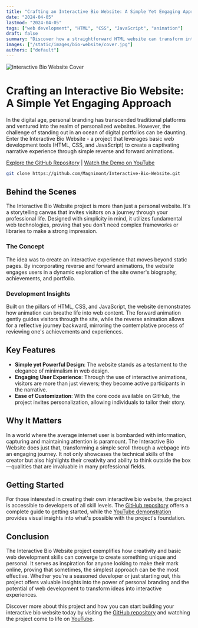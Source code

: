 ```yaml
---
title: "Crafting an Interactive Bio Website: A Simple Yet Engaging Approach"
date: "2024-04-05"
lastmod: "2024-04-05"
tags: ["web development", "HTML", "CSS", "JavaScript", "animation"]
draft: false
summary: "Discover how a straightforward HTML website can transform into an engaging narrative platform with simple reverse and forward animations. This article explores the Interactive Bio Website project, guiding you through its conception, development, and potential impact on personal branding."
images: ["/static/images/bio-website/cover.jpg"]
authors: ["default"]
---
```


![Interactive Bio Website Cover](https://img.youtube.com/vi/DP3pfdq1MdU/maxresdefault.jpg)

# Crafting an Interactive Bio Website: A Simple Yet Engaging Approach

In the digital age, personal branding has transcended traditional platforms and ventured into the realm of personalized websites. However, the challenge of standing out in an ocean of digital portfolios can be daunting. Enter the Interactive Bio Website - a project that leverages basic web development tools (HTML, CSS, and JavaScript) to create a captivating narrative experience through simple reverse and forward animations. 

[Explore the GitHub Repository](https://github.com/Magnimont/Interactive-Bio-Website) | [Watch the Demo on YouTube](https://youtu.be/DP3pfdq1MdU)

```bash
git clone https://github.com/Magnimont/Interactive-Bio-Website.git
```

## Behind the Scenes

The Interactive Bio Website project is more than just a personal website. It's a storytelling canvas that invites visitors on a journey through your professional life. Designed with simplicity in mind, it utilizes fundamental web technologies, proving that you don't need complex frameworks or libraries to make a strong impression.

### The Concept

The idea was to create an interactive experience that moves beyond static pages. By incorporating reverse and forward animations, the website engages users in a dynamic exploration of the site owner's biography, achievements, and portfolio.

### Development Insights

Built on the pillars of HTML, CSS, and JavaScript, the website demonstrates how animation can breathe life into web content. The forward animation gently guides visitors through the site, while the reverse animation allows for a reflective journey backward, mirroring the contemplative process of reviewing one's achievements and experiences.

## Key Features

- **Simple yet Powerful Design**: The website stands as a testament to the elegance of minimalism in web design.
- **Engaging User Experience**: Through the use of interactive animations, visitors are more than just viewers; they become active participants in the narrative.
- **Ease of Customization**: With the core code available on GitHub, the project invites personalization, allowing individuals to tailor their story.

## Why It Matters

In a world where the average internet user is bombarded with information, capturing and maintaining attention is paramount. The Interactive Bio Website does just that, transforming a simple scroll through a webpage into an engaging journey. It not only showcases the technical skills of the creator but also highlights their creativity and ability to think outside the box—qualities that are invaluable in many professional fields.

## Getting Started

For those interested in creating their own interactive bio website, the project is accessible to developers of all skill levels. The [GitHub repository](https://github.com/Magnimont/Interactive-Bio-Website) offers a complete guide to getting started, while the [YouTube demonstration](https://youtu.be/DP3pfdq1MdU) provides visual insights into what's possible with the project's foundation.

## Conclusion

The Interactive Bio Website project exemplifies how creativity and basic web development skills can converge to create something unique and personal. It serves as inspiration for anyone looking to make their mark online, proving that sometimes, the simplest approach can be the most effective. Whether you're a seasoned developer or just starting out, this project offers valuable insights into the power of personal branding and the potential of web development to transform ideas into interactive experiences.

Discover more about this project and how you can start building your interactive bio website today by visiting the [GitHub repository](https://github.com/Magnimont/Interactive-Bio-Website) and watching the project come to life on [YouTube](https://youtu.be/DP3pfdq1MdU).

